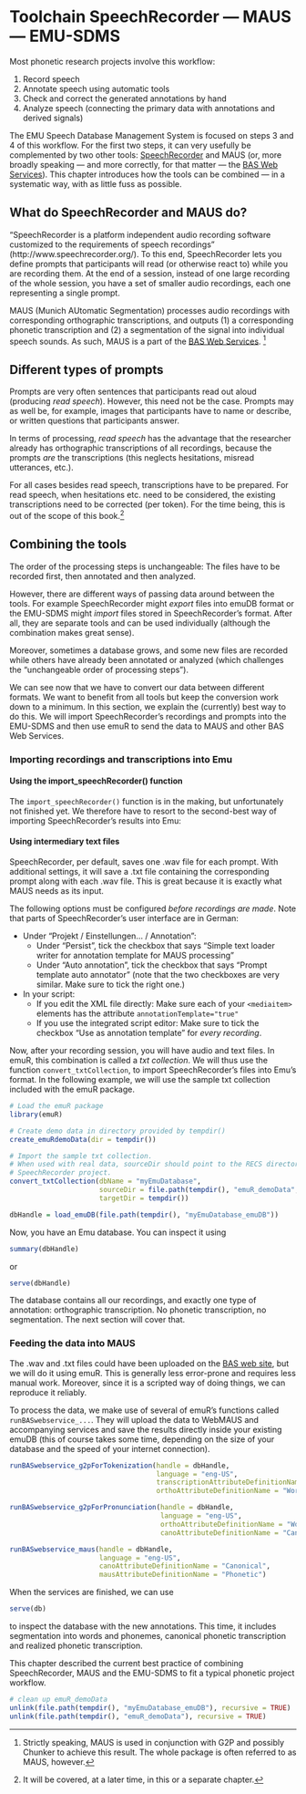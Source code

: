 # Toolchain SpeechRecorder — MAUS — EMU-SDMS

Most phonetic research projects involve this workflow:

1. Record speech
1. Annotate speech using automatic tools
1. Check and correct the generated annotations by hand
1. Analyze speech (connecting the primary data with annotations and derived signals)

The EMU Speech Database Management System is focused on steps 3 and 4 of this workflow. For the first two steps, it can very usefully be complemented by two other tools: [SpeechRecorder](http://www.speechrecorder.org/) and MAUS (or, more broadly speaking — and more correctly, for that matter — the [BAS Web Services](https://clarin.phonetik.uni-muenchen.de/BASWebServices)). This chapter introduces how the tools can be combined — in a systematic way, with as little fuss as possible.

## What do SpeechRecorder and MAUS do?

“SpeechRecorder is a platform independent audio recording software customized to the requirements of speech recordings” (http://www.speechrecorder.org/). To this end, SpeechRecorder lets you define prompts that participants will read (or otherwise react to) while you are recording them. At the end of a session, instead of one large recording of the whole session, you have a set of smaller audio recordings, each one representing a single prompt.

MAUS (Munich AUtomatic Segmentation) processes audio recordings with corresponding orthographic transcriptions, and outputs (1) a corresponding phonetic transcription and (2) a segmentation of the signal into individual speech sounds. As such, MAUS is a part of the [BAS Web Services](https://clarin.phonetik.uni-muenchen.de/BASWebServices). ^[Strictly speaking, MAUS is used in conjunction with G2P and possibly Chunker to achieve this result. The whole package is often referred to as MAUS, however.]

## Different types of prompts

Prompts are very often sentences that participants read out aloud (producing *read speech*). However, this need not be the case. Prompts may as well be, for example, images that participants have to name or describe, or written questions that participants answer.

In terms of processing, *read speech* has the advantage that the researcher already has orthographic transcriptions of all recordings, because the prompts *are* the transcriptions (this neglects hesitations, misread utterances, etc.).

For all cases besides read speech, transcriptions have to be prepared. For read speech, when hesitations etc. need to be considered, the existing transcriptions need to be corrected (per token). For the time being, this is out of the scope of this book.^[It will be covered, at a later time, in this or a separate chapter.]

## Combining the tools

The order of the processing steps is unchangeable: The files have to be recorded first, then annotated and then analyzed.

However, there are different ways of passing data around between the tools. For example SpeechRecorder might *export* files into emuDB format or the EMU-SDMS might *import* files stored in SpeechRecorder’s format. After all, they are separate tools and can be used individually (although the combination makes great sense).

Moreover, sometimes a database grows, and some new files are recorded while others have already been annotated or analyzed (which challenges the “unchangeable order of processing steps”).

We can see now that we have to convert our data between different formats. We want to benefit from all tools but keep the conversion work down to a minimum. In this section, we explain the (currently) best way to do this. We will import SpeechRecorder’s recordings and prompts into the EMU-SDMS and then use emuR to send the data to MAUS and other BAS Web Services.

### Importing recordings and transcriptions into Emu

#### Using the import_speechRecorder() function

The ```import_speechRecorder()``` function is in the making, but unfortunately not finished yet. We therefore have to resort to the second-best way of importing SpeechRecorder’s results into Emu:

#### Using intermediary text files

SpeechRecorder, per default, saves one .wav file for each prompt. With additional settings, it will save a .txt file containing the corresponding prompt along with each .wav file. This is great because it is exactly what MAUS needs as its input.

The following options must be configured *before recordings are made*. Note that parts of SpeechRecorder’s user interface are in German:

- Under “Projekt / Einstellungen... / Annotation”:
    - Under “Persist”, tick the checkbox that says “Simple text loader writer for annotation template for MAUS processing”
    - Under “Auto annotation”, tick the checkbox that says “Prompt template auto annotator” (note that the two checkboxes are very similar. Make sure to tick the right one.)
- In your script:
    - If you edit the XML file directly: Make sure each of your ```<mediaitem>``` elements has the attribute ```annotationTemplate="true"```
    - If you use the integrated script editor: Make sure to tick the checkbox “Use as annotation template” for *every recording*.

Now, after your recording session, you will have audio and text files. In emuR, this combination is called a *txt collection*. We will thus use the function ```convert_txtCollection```, to import SpeechRecorder’s files into Emu’s format. In the following example, we will use the sample txt collection included with the emuR package.

```r
# Load the emuR package
library(emuR)

# Create demo data in directory provided by tempdir()
create_emuRdemoData(dir = tempdir())

# Import the sample txt collection.
# When used with real data, sourceDir should point to the RECS directory of your
# SpeechRecorder project.
convert_txtCollection(dbName = "myEmuDatabase",
                      sourceDir = file.path(tempdir(), "emuR_demoData", "txt_collection"),
                      targetDir = tempdir())

dbHandle = load_emuDB(file.path(tempdir(), "myEmuDatabase_emuDB"))
```

Now, you have an Emu database. You can inspect it using

```r
summary(dbHandle)
```

or

```r
serve(dbHandle)
```

The database contains all our recordings, and exactly one type of annotation: orthographic transcription. No phonetic transcription, no segmentation. The next section will cover that.

### Feeding the data into MAUS

The .wav and .txt files could have been uploaded on the [BAS web site](https://clarin.phonetik.uni-muenchen.de/BASWebServices/#!/services/Pipeline), but we will do it using emuR. This is generally less error-prone and requires less manual work. Moreover, since it is a scripted way of doing things, we can reproduce it reliably.

To process the data, we make use of several of emuR’s functions called ```runBASwebservice_...```. They will upload the data to WebMAUS and accompanying services and save the results directly inside your existing emuDB (this of course takes some time, depending on the size of your database and the speed of your internet connection).

```r
runBASwebservice_g2pForTokenization(handle = dbHandle,
                                    language = "eng-US",
                                    transcriptionAttributeDefinitionName = "transcription",
                                    orthoAttributeDefinitionName = "Word")

runBASwebservice_g2pForPronunciation(handle = dbHandle,
                                     language = "eng-US",
                                     orthoAttributeDefinitionName = "Word",
                                     canoAttributeDefinitionName = "Canonical")

runBASwebservice_maus(handle = dbHandle,
                      language = "eng-US",
                      canoAttributeDefinitionName = "Canonical",
                      mausAttributeDefinitionName = "Phonetic")
```

When the services are finished, we can use

```r
serve(db)
```

to inspect the database with the new annotations. This time, it includes segmentation into words and phonemes, canonical phonetic transcription and realized phonetic transcription.

This chapter described the current best practice of combining SpeechRecorder, MAUS and the EMU-SDMS to fit a typical phonetic project workflow.

```r
# clean up emuR_demoData
unlink(file.path(tempdir(), "myEmuDatabase_emuDB"), recursive = TRUE)
unlink(file.path(tempdir(), "emuR_demoData"), recursive = TRUE)
```
